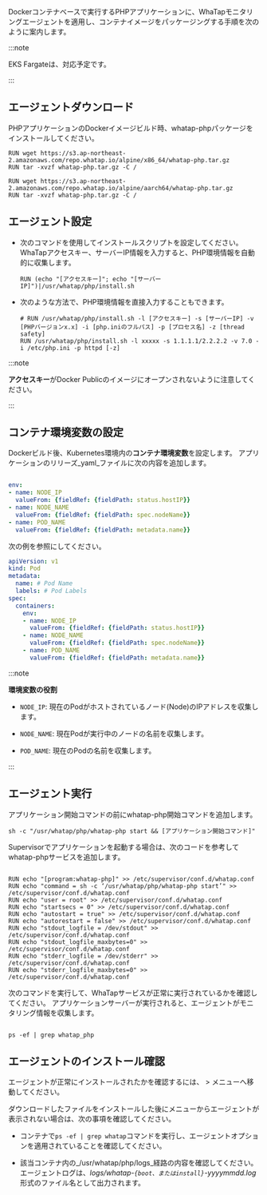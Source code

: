 Dockerコンテナベースで実行するPHPアプリケーションに、WhaTapモニタリングエージェントを適用し、コンテナイメージをパッケージングする手順を次のように案内します。 

<InDoc product='kubernetes'>

:::note 

EKS Fargateは、対応予定です。 

:::

</InDoc>

## エージェントダウンロード

PHPアプリケーションのDockerイメージビルド時、whatap-phpパッケージをインストールしてください。

<Tabs>
<TabItem value="x64" label="x64" default>

```docker title='x64'
RUN wget https://s3.ap-northeast-2.amazonaws.com/repo.whatap.io/alpine/x86_64/whatap-php.tar.gz
RUN tar -xvzf whatap-php.tar.gz -C /
```

</TabItem>

<TabItem value="aarch64" label="AArch64" default>

```docker title='AArch64'
RUN wget https://s3.ap-northeast-2.amazonaws.com/repo.whatap.io/alpine/aarch64/whatap-php.tar.gz
RUN tar -xvzf whatap-php.tar.gz -C /
```

</TabItem>

</Tabs>

## エージェント設定

- 次のコマンドを使用してインストールスクリプトを設定してください。 WhaTapアクセスキー、サーバーIP情報を入力すると、PHP環境情報を自動的に収集します。

  ```docker
  RUN (echo "[アクセスキー]"; echo "[サーバーIP]")|/usr/whatap/php/install.sh
  ```

- 次のような方法で、PHP環境情報を直接入力することもできます。 

  ```docker
  # RUN /usr/whatap/php/install.sh -l [アクセスキー] -s [サーバーIP] -v [PHPバージョンx.x] -i [php.iniのフルパス] -p [プロセス名] -z [thread safety]
  RUN /usr/whatap/php/install.sh -l xxxxx -s 1.1.1.1/2.2.2.2 -v 7.0 -i /etc/php.ini -p httpd [-z]
  ```

:::note 

**アクセスキー**がDocker Publicのイメージにオープンされないように注意してください。

:::

## コンテナ環境変数の設定

Dockerビルド後、Kubernetes環境内の**コンテナ環境変数**を設定します。 アプリケーションのリリーズ_yaml_ファイルに次の内容を追加します。 

```yaml

env:
- name: NODE_IP
  valueFrom: {fieldRef: {fieldPath: status.hostIP}}
- name: NODE_NAME
  valueFrom: {fieldRef: {fieldPath: spec.nodeName}}
- name: POD_NAME
  valueFrom: {fieldRef: {fieldPath: metadata.name}}

```

次の例を参照にしてください。 

```yaml
apiVersion: v1
kind: Pod
metadata:
  name: # Pod Name
  labels: # Pod Labels
spec:
  containers:
    env:
    - name: NODE_IP
      valueFrom: {fieldRef: {fieldPath: status.hostIP}}
    - name: NODE_NAME
      valueFrom: {fieldRef: {fieldPath: spec.nodeName}}
    - name: POD_NAME
      valueFrom: {fieldRef: {fieldPath: metadata.name}}
```

:::note 

**環境変数の役割**

- `NODE_IP`: 現在のPodがホストされているノード(Node)のIPアドレスを収集します。

- `NODE_NAME`: 現在Podが実行中のノードの名前を収集します。

- `POD_NAME`: 現在のPodの名前を収集します。

:::

## エージェント実行

<Tabs>
<TabItem value="cm" label="Command" default>

アプリケーション開始コマンドの前にwhatap-php開始コマンドを追加します。 

```docker'
sh -c "/usr/whatap/php/whatap-php start && [アプリケーション開始コマンド]"
```

</TabItem>

<TabItem value="sup" label="Supervisor" default>

Supervisorでアプリケーションを起動する場合は、次のコードを参考してwhatap-phpサービスを追加します。

```docker

RUN echo "[program:whatap-php]" >> /etc/supervisor/conf.d/whatap.conf
RUN echo "command = sh -c ‘/usr/whatap/php/whatap-php start’" >> /etc/supervisor/conf.d/whatap.conf
RUN echo "user = root" >> /etc/supervisor/conf.d/whatap.conf
RUN echo "startsecs = 0" >> /etc/supervisor/conf.d/whatap.conf
RUN echo "autostart = true" >> /etc/supervisor/conf.d/whatap.conf
RUN echo "autorestart = false" >> /etc/supervisor/conf.d/whatap.conf
RUN echo "stdout_logfile = /dev/stdout" >> /etc/supervisor/conf.d/whatap.conf
RUN echo "stdout_logfile_maxbytes=0" >> /etc/supervisor/conf.d/whatap.conf
RUN echo "stderr_logfile = /dev/stderr" >> /etc/supervisor/conf.d/whatap.conf
RUN echo "stderr_logfile_maxbytes=0" >> /etc/supervisor/conf.d/whatap.conf

```

</TabItem>

</Tabs>

次のコマンドを実行して、WhaTapサービスが正常に実行されているかを確認してください。 アプリケーションサーバーが実行されると、エージェントがモニタリング情報を収集します。

```docker

ps -ef | grep whatap_php

```

## エージェントのインストール確認

エージェントが正常にインストールされたかを確認するには、<Cmdname sid="dashboard" className="uitext" /> > <Cmdname sid="serviceDashboard" className="uitext" />メニューへ移動してください。

ダウンロードしたファイルをインストールした後に<Cmdname sid="dashboard" className="uitext" />メニューからエージェントが表示されない場合は、次の事項を確認してください。

- コンテナで`ps -ef | grep whatap`コマンドを実行し、エージェントオプションを適用されていることを確認してください。

- 該当コンテナ内の_/usr/whatap/php/logs_経路の内容を確認してください。 エージェントログは、*logs/whatap-`{boot、またはinstall}`-yyyymmdd.log* 形式のファイル名として出力されます。

